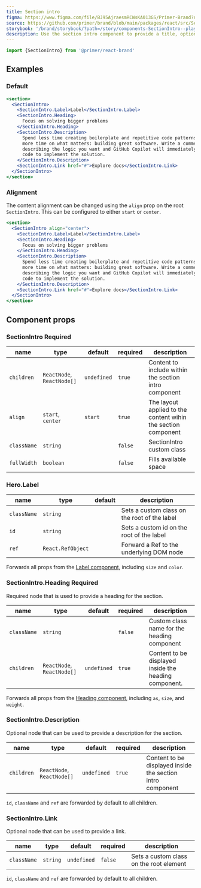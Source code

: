 ```yaml
---
title: Section intro
figma: https://www.figma.com/file/BJ95AjraesmRCWsKA013GS/Primer-Brand?node-id=3891%3A17104&t=j6zvLXblgsO36Wmu-11
source: https://github.com/primer/brand/blob/main/packages/react/src/SectionIntro/SectionIntro.tsx
storybook: '/brand/storybook/?path=/story/components-SectionIntro--playground'
description: Use the section intro component to provide a title, optional description and link to a new section in the page.
---
```




```js
import {SectionIntro} from '@primer/react-brand'
```

## Examples

### Default

<div>
  <Box></Box>
</div>

```jsx live
<section>
  <SectionIntro>
    <SectionIntro.Label>Label</SectionIntro.Label>
    <SectionIntro.Heading>
      Focus on solving bigger problems
    </SectionIntro.Heading>
    <SectionIntro.Description>
      Spend less time creating boilerplate and repetitive code patterns, and
      more time on what matters: building great software. Write a comment
      describing the logic you want and GitHub Copilot will immediately suggest
      code to implement the solution.
    </SectionIntro.Description>
    <SectionIntro.Link href="#">Explore docs</SectionIntro.Link>
  </SectionIntro>
</section>
```

### Alignment

The content alignment can be changed using the `align` prop on the root `SectionIntro`. This can be configured to either `start` or `center`.

```jsx live
<section>
  <SectionIntro align="center">
    <SectionIntro.Label>Label</SectionIntro.Label>
    <SectionIntro.Heading>
      Focus on solving bigger problems
    </SectionIntro.Heading>
    <SectionIntro.Description>
      Spend less time creating boilerplate and repetitive code patterns, and
      more time on what matters: building great software. Write a comment
      describing the logic you want and GitHub Copilot will immediately suggest
      code to implement the solution.
    </SectionIntro.Description>
    <SectionIntro.Link href="#">Explore docs</SectionIntro.Link>
  </SectionIntro>
</section>
```

## Component props

### SectionIntro <Label>Required</Label>

| name        | type                       | default     | required | description                                                   |
| ----------- | -------------------------- | ----------- | -------- | ------------------------------------------------------------- |
| `children`  | `ReactNode`, `ReactNode[]` | `undefined` | `true`   | Content to include within the section intro component         |
| `align`     | `start`, `center`          | `start`     | `true`   | The layout applied to the content wihin the section component |
| `className` | `string`                   |             | `false`  | SectionIntro custom class                                     |
| `fullWidth` | `boolean`                  |             | `false`  | Fills available space                                         |

### Hero.Label

| name        | type              | default | description                                  |
| ----------- | ----------------- | ------- | -------------------------------------------- |
| `className` | `string`          |         | Sets a custom class on the root of the label |
| `id`        | `string`          |         | Sets a custom id on the root of the label    |
| `ref`       | `React.RefObject` |         | Forward a Ref to the underlying DOM node     |

Forwards all props from the [Label component](/components/Label), including `size` and `color`.

### SectionIntro.Heading <Label>Required</Label>

Required node that is used to provide a heading for the section.

| name        | type                       | default     | required | description                                           |
| ----------- | -------------------------- | ----------- | -------- | ----------------------------------------------------- |
| `className` | `string`                   |             | `false`  | Custom class name for the heading component           |
| `children`  | `ReactNode`, `ReactNode[]` | `undefined` | `true`   | Content to be displayed inside the heading component. |

Forwards all props from the [Heading component](/components/Heading), including `as`, `size`, and `weight`.

### SectionIntro.Description

Optional node that can be used to provide a description for the section.

| name       | type                       | default     | required | description                                                |
| ---------- | -------------------------- | ----------- | -------- | ---------------------------------------------------------- |
| `children` | `ReactNode`, `ReactNode[]` | `undefined` | `true`   | Content to be displayed inside the section intro component |

`id`, `className` and `ref` are forwarded by default to all children.

### SectionIntro.Link

Optional node that can be used to provide a link.

| name        | type     | default     | required | description                             |
| ----------- | -------- | ----------- | -------- | --------------------------------------- |
| `className` | `string` | `undefined` | `false`  | Sets a custom class on the root element |

`id`, `className` and `ref` are forwarded by default to all children.
